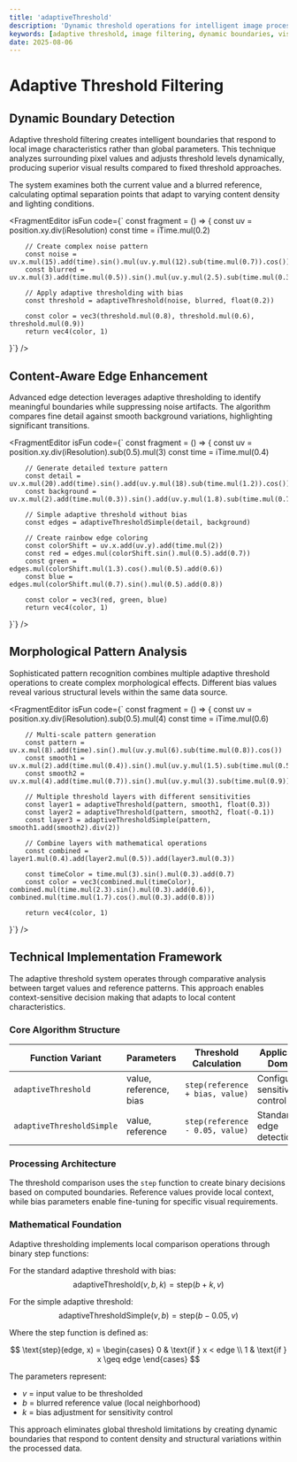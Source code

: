 ```yaml
---
title: 'adaptiveThreshold'
description: 'Dynamic threshold operations for intelligent image processing and visual effect creation'
keywords: [adaptive threshold, image filtering, dynamic boundaries, visual processing, threshold detection]
date: 2025-08-06
---
```



# Adaptive Threshold Filtering

## Dynamic Boundary Detection

Adaptive threshold filtering creates intelligent boundaries that respond to local image characteristics rather than global parameters. This technique analyzes surrounding pixel values and adjusts threshold levels dynamically, producing superior visual results compared to fixed threshold approaches.

The system examines both the current value and a blurred reference, calculating optimal separation points that adapt to varying content density and lighting conditions.

<FragmentEditor
        isFun
        code={`
const fragment = () => {
        const uv = position.xy.div(iResolution)
        const time = iTime.mul(0.2)

        // Create complex noise pattern
        const noise = uv.x.mul(15).add(time).sin().mul(uv.y.mul(12).sub(time.mul(0.7)).cos())
        const blurred = uv.x.mul(3).add(time.mul(0.5)).sin().mul(uv.y.mul(2.5).sub(time.mul(0.3)).cos())

        // Apply adaptive thresholding with bias
        const threshold = adaptiveThreshold(noise, blurred, float(0.2))

        const color = vec3(threshold.mul(0.8), threshold.mul(0.6), threshold.mul(0.9))
        return vec4(color, 1)

}`}
/>

## Content-Aware Edge Enhancement

Advanced edge detection leverages adaptive thresholding to identify meaningful boundaries while suppressing noise artifacts. The algorithm compares fine detail against smooth background variations, highlighting significant transitions.

<FragmentEditor
        isFun
        code={`
const fragment = () => {
        const uv = position.xy.div(iResolution).sub(0.5).mul(3)
        const time = iTime.mul(0.4)

        // Generate detailed texture pattern
        const detail = uv.x.mul(20).add(time).sin().add(uv.y.mul(18).sub(time.mul(1.2)).cos())
        const background = uv.x.mul(2).add(time.mul(0.3)).sin().add(uv.y.mul(1.8).sub(time.mul(0.7)).cos())

        // Simple adaptive threshold without bias
        const edges = adaptiveThresholdSimple(detail, background)

        // Create rainbow edge coloring
        const colorShift = uv.x.add(uv.y).add(time.mul(2))
        const red = edges.mul(colorShift.sin().mul(0.5).add(0.7))
        const green = edges.mul(colorShift.mul(1.3).cos().mul(0.5).add(0.6))
        const blue = edges.mul(colorShift.mul(0.7).sin().mul(0.5).add(0.8))

        const color = vec3(red, green, blue)
        return vec4(color, 1)

}`}
/>

## Morphological Pattern Analysis

Sophisticated pattern recognition combines multiple adaptive threshold operations to create complex morphological effects. Different bias values reveal various structural levels within the same data source.

<FragmentEditor
        isFun
        code={`
const fragment = () => {
        const uv = position.xy.div(iResolution).sub(0.5).mul(4)
        const time = iTime.mul(0.6)

        // Multi-scale pattern generation
        const pattern = uv.x.mul(8).add(time).sin().mul(uv.y.mul(6).sub(time.mul(0.8)).cos())
        const smooth1 = uv.x.mul(2).add(time.mul(0.4)).sin().mul(uv.y.mul(1.5).sub(time.mul(0.5)).cos())
        const smooth2 = uv.x.mul(4).add(time.mul(0.7)).sin().mul(uv.y.mul(3).sub(time.mul(0.9)).cos())

        // Multiple threshold layers with different sensitivities
        const layer1 = adaptiveThreshold(pattern, smooth1, float(0.3))
        const layer2 = adaptiveThreshold(pattern, smooth2, float(-0.1))
        const layer3 = adaptiveThresholdSimple(pattern, smooth1.add(smooth2).div(2))

        // Combine layers with mathematical operations
        const combined = layer1.mul(0.4).add(layer2.mul(0.5)).add(layer3.mul(0.3))

        const timeColor = time.mul(3).sin().mul(0.3).add(0.7)
        const color = vec3(combined.mul(timeColor), combined.mul(time.mul(2.3).sin().mul(0.3).add(0.6)), combined.mul(time.mul(1.7).cos().mul(0.3).add(0.8)))

        return vec4(color, 1)

}`}
/>

## Technical Implementation Framework

The adaptive threshold system operates through comparative analysis between target values and reference patterns. This approach enables context-sensitive decision making that adapts to local content characteristics.

### Core Algorithm Structure

| Function Variant          | Parameters             | Threshold Calculation           | Application Domain               |
| ------------------------- | ---------------------- | ------------------------------- | -------------------------------- |
| `adaptiveThreshold`       | value, reference, bias | `step(reference + bias, value)` | Configurable sensitivity control |
| `adaptiveThresholdSimple` | value, reference       | `step(reference - 0.05, value)` | Standard edge detection          |

### Processing Architecture

The threshold comparison uses the `step` function to create binary decisions based on computed boundaries. Reference values provide local context, while bias parameters enable fine-tuning for specific visual requirements.

### Mathematical Foundation

Adaptive thresholding implements local comparison operations through binary step functions:

For the standard adaptive threshold with bias:
$$\text{adaptiveThreshold}(v, b, k) = \text{step}(b + k, v)$$

For the simple adaptive threshold:
$$\text{adaptiveThresholdSimple}(v, b) = \text{step}(b - 0.05, v)$$

Where the step function is defined as:

$$
\text{step}(edge, x) = \begin{cases}
0 & \text{if } x < edge \\
1 & \text{if } x \geq edge
\end{cases}
$$

The parameters represent:

- $v$ = input value to be thresholded
- $b$ = blurred reference value (local neighborhood)
- $k$ = bias adjustment for sensitivity control

This approach eliminates global threshold limitations by creating dynamic boundaries that respond to content density and structural variations within the processed data.
